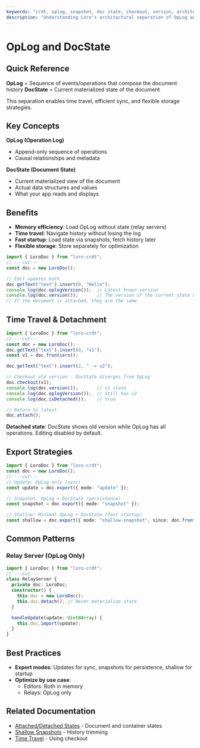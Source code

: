 ```yaml
---
keywords: "crdt, oplog, snapshot, doc state, checkout, version, architecture, memory, performance"
description: "Understanding Loro's architectural separation of OpLog and DocState for efficient CRDT operations and version control"
---
```


# OpLog and DocState

## Quick Reference

**OpLog** = Sequence of events/operations that compose the document history
**DocState** = Current materialized state of the document

This separation enables time travel, efficient sync, and flexible storage strategies.

## Key Concepts

**OpLog (Operation Log)**
- Append-only sequence of operations
- Causal relationships and metadata

**DocState (Document State)**
- Current materialized view of the document
- Actual data structures and values
- What your app reads and displays

## Benefits

- **Memory efficiency**: Load OpLog without state (relay servers)
- **Time travel**: Navigate history without losing the log
- **Fast startup**: Load state via snapshots, fetch history later
- **Flexible storage**: Store separately for optimization

```ts twoslash
import { LoroDoc } from "loro-crdt";
// ---cut---
const doc = new LoroDoc();

// Edit updates both
doc.getText("text").insert(0, "Hello");
console.log(doc.oplogVersion());  // Latest known version
console.log(doc.version());       // The version of the current state of the document
// If the document is attached, they are the same.
```

## Time Travel & Detachment

```ts twoslash
import { LoroDoc } from "loro-crdt";
// ---cut---
const doc = new LoroDoc();
doc.getText("text").insert(0, "v1");
const v1 = doc.frontiers();

doc.getText("text").insert(2, " -> v2");

// Checkout old version - DocState diverges from OpLog
doc.checkout(v1);
console.log(doc.version());       // v1 state
console.log(doc.oplogVersion());  // Still has v2
console.log(doc.isDetached());    // true

// Return to latest
doc.attach();
```

**Detached state**: DocState shows old version while OpLog has all operations. Editing disabled by default.


## Export Strategies

```ts twoslash
import { LoroDoc } from "loro-crdt";
const doc = new LoroDoc();
// ---cut---
// Update: OpLog only (sync)
const update = doc.export({ mode: "update" });

// Snapshot: OpLog + DocState (persistence)
const snapshot = doc.export({ mode: "snapshot" });

// Shallow: Minimal OpLog + DocState (fast startup)
const shallow = doc.export({ mode: "shallow-snapshot", since: doc.frontiers() });
```

## Common Patterns

### Relay Server (OpLog Only)
```ts twoslash
import { LoroDoc } from "loro-crdt";
// ---cut---
class RelayServer {
  private doc: LoroDoc;
  constructor() {
    this.doc = new LoroDoc();
    this.doc.detach(); // Never materialize state
  }

  handleUpdate(update: Uint8Array) {
    this.doc.import(update);
  }
}
```

## Best Practices

- **Export modes**: Updates for sync, snapshots for persistence, shallow for startup
- **Optimize by use case**: 
  - Editors: Both in memory
  - Relays: OpLog only

## Related Documentation

- [Attached/Detached States](./attached_detached) - Document and container states
- [Shallow Snapshots](./shallow_snapshots) - History trimming
- [Time Travel](../user-guide/time-travel) - Using checkout
